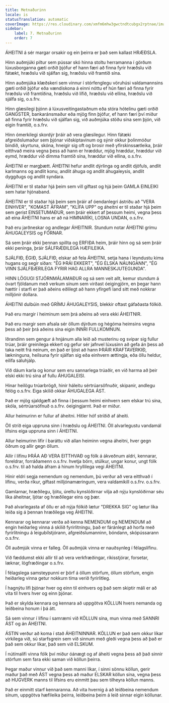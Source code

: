 ```yaml
---
title: Metnaðurinn
locale: is
statusTranslation: automatic
coverImage: https://res.cloudinary.com/xmfm6mhw3gwctndtcubgx2rptnae/image/upload/v1740337243/small_cover_educacion_fundamental_a051170f1c.webp
sidebar:
    label: 7. Metnaðurinn
    order: 7
---
```

ÁHEITNI á sér margar orsakir og ein þeirra er það sem kallast HRÆÐSLA.

Hinn auðmjúki piltur sem pússar skó hinna stoltu herramanna í görðum lúxusborganna gæti orðið þjófur ef hann færi að finna fyrir hræðslu við fátækt, hræðslu við sjálfan sig, hræðslu við framtíð sína.

Hinn auðmjúka klæðskeri sem vinnur í stórfenglegu vöruhúsi valdamannsins gæti orðið þjófur eða vændiskona á einni nóttu ef hún færi að finna fyrir hræðslu við framtíðina, hræðslu við lífið, hræðslu við ellina, hræðslu við sjálfa sig, o.s.frv.

Hinn glæsilegi þjónn á lúxusveitingastaðnum eða stóra hótelinu gæti orðið GANGSTER, bankaránsmaður eða mjög fínn þjófur, ef hann færi því miður að finna fyrir hræðslu við sjálfan sig, við auðmjúka stöðu sína sem þjón, við eigin framtíð, o.s.frv.

Hinn ómerkilegi skordýr þráir að vera glæsilegur. Hinn fátæki afgreiðslumaður sem þjónar viðskiptavinum og sýnir okkur þolinmóður bindið, skyrtuna, skóna, hneigir sig oft og brosir með yfirskinssætleika, þráir eitthvað meira vegna þess að hann er hræddur, mjög hræddur, hræddur við eymd, hræddur við dimma framtíð sína, hræddur við ellina, o.s.frv.

ÁHEITNI er margþætt. ÁHEITNI hefur andlit dýrlinga og andlit djöfuls, andlit karlmanns og andlit konu, andlit áhuga og andlit áhugaleysis, andlit dyggðugs og andlit syndara.

ÁHEITNI er til staðar hjá þeim sem vill giftast og hjá þeim GAMLA EINLEIKI sem hatar hjónaband.

ÁHEITNI er til staðar hjá þeim sem þráir af óendanlegri ástríðu að "VERA EINHVER", "KOMAST ÁFRAM", "KLÍFA UPP" og áheitni er til staðar hjá þeim sem gerist EINSETUMAÐUR, sem þráir ekkert af þessum heimi, vegna þess að eina ÁHEITNI hans er að ná HIMNARÍKI, LOSNA UNDAN, o.s.frv.

Það eru jarðneskar og andlegar ÁHEITNIR. Stundum notar ÁHEITNI grímu ÁHUGALEYSIS og FÓRNAR.

Sá sem þráir ekki þennan spillta og ERFIÐA heim, þráir hinn og sá sem þráir ekki peninga, þráir SÁLFRÆÐILEGA HÆFILEIKA.

SJÁLFIÐ, ÉGIÐ, SJÁLFIÐ, elskar að fela ÁHEITNI, setja hana í leyndustu kima hugans og segir síðan: "ÉG ÞRÁI EKKERT", "ÉG ELSKA NÁUNGANN", "ÉG VINN SJÁLFBÆRILEGA FYRIR HAG ALLRA MANNESKJUTEGUNDA".

HINN LÖGUGI STJÓRNMÁLAMAÐUR og sá sem veit allt, kemur stundum á óvart fjöldanum með verkum sínum sem virðast óeigingjörn, en þegar hann hættir í starfi er það aðeins eðlilegt að hann yfirgefi land sitt með nokkrar milljónir dollara.

ÁHEITNI dulbúin með GRÍMU ÁHUGALEYSIS, blekkir oftast gáfaðasta fólkið.

Það eru margir í heiminum sem þrá aðeins að vera ekki ÁHEITNIR.

Það eru margir sem afsala sér öllum dýrðum og hégóma heimsins vegna þess að þeir þrá aðeins sína eigin INNRI FULLKOMNUN.

Iðrandinn sem gengur á hnjánum alla leið að musterinu og svipar sig fullur trúar, þráir greinilega ekkert og gefur sér jafnvel lúxusinn að gefa án þess að taka neitt frá neinum, en það er ljóst að hann ÞRÁIR KRAFTAVERKIÐ, lækninguna, heilsuna fyrir sjálfan sig eða einhvern ættingja, eða öllu heldur, eilífa sáluhjálp.

Við dáum karla og konur sem eru sannarlega trúaðir, en við harma að þeir elski ekki trú sína af fullu ÁHUGALEISI.

Hinar heilögu trúarbrögð, hinir háleitu sértrúarsöfnuðir, skipanir, andlegu félög o.s.frv. Eiga skilið okkar ÁHUGALEGA ÁST.

Það er mjög sjaldgæft að finna í þessum heimi einhvern sem elskar trú sína, skóla, sértrúarsöfnuð o.s.frv. óeigingjarnt. Það er miður.

Allur heimurinn er fullur af áheitni. Hitler hóf stríðið af áheiti.

Öll stríð eiga uppruna sinn í hræðslu og ÁHEITNI. Öll alvarlegustu vandamál lífsins eiga uppruna sinn í ÁHEITNI.

Allur heimurinn lifir í baráttu við allan heiminn vegna áheitni, hver gegn öðrum og allir gegn öllum.

Allir í lífinu ÞRÁA AÐ VERA EITTHVAÐ og fólk á ákveðnum aldri, kennarar, foreldrar, forráðamenn o.s.frv. hvetja börn, stúlkur, ungar konur, ungt fólk o.s.frv. til að halda áfram á hinum hryllilega vegi ÁHEITNI.

Hinir eldri segja nemendum og nemendum, þú verður að vera eitthvað í lífinu, verða ríkur, giftast milljónamæringum, vera valdamikill o.s.frv. o.s.frv.

Gamlarnar, hræðilegu, ljótu, úreltu kynslóðirnar vilja að nýju kynslóðirnar séu líka áheitnar, ljótar og hræðilegar eins og þær.

Það alvarlegasta af öllu er að nýja fólkið lætur "DREKKA SIG" og lætur líka leiða sig á þennan hræðilega veg ÁHEITNI.

Kennarar og kennarar verða að kenna NEMENDUM og NEMENDUM að engin heiðarleg vinna á skilið fyrirlitningu, það er fáránlegt að horfa með fyrirlitningu á leigubílstjórann, afgreiðslumanninn, bóndann, skópússarann o.s.frv.

Öll auðmjúk vinna er falleg. Öll auðmjúk vinna er nauðsynleg í félagslífinu.

Við fæddumst ekki allir til að vera verkfræðingar, ríkisstjórar, forsetar, læknar, lögfræðingar o.s.frv.

Í félagslega samsteypunni er þörf á öllum störfum, öllum störfum, engin heiðarleg vinna getur nokkurn tíma verið fyrirlitleg.

Í hagnýtu lífi þjónar hver og einn til einhvers og það sem skiptir máli er að vita til hvers hver og einn þjónar.

Það er skylda kennara og kennara að uppgötva KÖLLUN hvers nemanda og leiðbeina honum í þá átt.

Sá sem vinnur í lífinu í samræmi við KÖLLUN sína, mun vinna með SANNRI ÁST og án ÁHEITNI.

ÁSTIN verður að koma í stað ÁHEITNINNAR. KÖLLUN er það sem okkur líkar virkilega við, sú starfsgrein sem við sinnum með gleði vegna þess að það er það sem okkur líkar, það sem við ELSKUM.

Í nútímalífi vinna fólk því miður óánægt og af áheiti vegna þess að það sinnir störfum sem fara ekki saman við köllun þeirra.

Þegar maður vinnur við það sem manni líkar, í sinni sönnu köllun, gerir maður það með ÁST vegna þess að maður ELSKAR köllun sína, vegna þess að HUGVERK manns til lífsins eru einmitt þau sem tilheyra köllun manns.

Það er einmitt starf kennaranna. Að vita hvernig á að leiðbeina nemendum sínum, uppgötva hæfileika þeirra, leiðbeina þeim á leið sinnar eigin köllunar.

